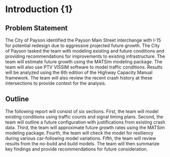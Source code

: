
# Introduction {1}

## Problem Statement

The City of Payson identified the Payson Main Street interchange with I-15 for potential redesign due to aggressive projected future growth. The City of Payson tasked the team with modeling existing and future conditions and providing recommendations for improvements to existing infrastructure. 
The team will estimate future growth using the MATSim modeling package. The team will also use PTV VISSIM software to model traffic conditions. Results will be analyzed using the 6th edition of the Highway Capacity Manual framework. The team will also review the recent crash history at these intersections to provide context for the analysis.

## Outline

The following report will consist of six sections. First, the team will model existing conditions using traffic counts and signal timing plans. Second, the team will outline a future configuration with justifications from existing crash data. Third, the team will approximate future growth rates using the MATSim modeling package. Fourth, the team will check the model for resiliency during various car-following model variations. Fifth, the team will review results from the no-build and build models. The team will then summarize key findings and provide recommendations for future consideration.



